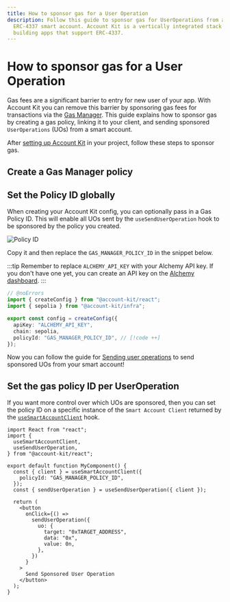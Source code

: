 ```yaml
---
title: How to sponsor gas for a User Operation
description: Follow this guide to sponsor gas for UserOperations from any
  ERC-4337 smart account. Account Kit is a vertically integrated stack for
  building apps that support ERC-4337.
---
```



# How to sponsor gas for a User Operation

Gas fees are a significant barrier to entry for new user of your app. With Account Kit you can remove this barrier by sponsoring gas fees for transactions via the [Gas Manager](https://docs.alchemy.com/docs/gas-manager-services/?a=ak-docs). This guide explains how to sponsor gas by creating a gas policy, linking it to your client, and sending sponsored `UserOperations` (UOs) from a smart account.

After [setting up Account Kit](/react/quickstart) in your project, follow these steps to sponsor gas.

## Create a Gas Manager policy

<Snippet />

## Set the Policy ID globally

When creating your Account Kit config, you can optionally pass in a Gas Policy ID. This will enable all UOs sent by the `useSendUserOperation` hook to be sponsored by the policy you created.

![Policy ID](/assets/images/policy-id.png)

Copy it and then replace the `GAS_MANAGER_POLICY_ID` in the snippet below.

:::tip
Remember to replace `ALCHEMY_API_KEY` with your Alchemy API key. If you don't have one yet, you can create an API key on the [Alchemy dashboard](https://dashboard.alchemy.com/signup/?a=aa-docs).
:::

```ts twoslash [config.ts]
// @noErrors
import { createConfig } from "@account-kit/react";
import { sepolia } from "@account-kit/infra";

export const config = createConfig({
  apiKey: "ALCHEMY_API_KEY",
  chain: sepolia,
  policyId: "GAS_MANAGER_POLICY_ID", // [!code ++]
});
```

Now you can follow the guide for [Sending user operations](/react/send-user-operations) to send sponsored UOs from your smart account!

## Set the gas policy ID per UserOperation

If you want more control over which UOs are sponsored, then you can set the policy ID on a specific instance of the `Smart Account Client` returned by the [`useSmartAccountClient`](/reference/account-kit/react/hooks/useSmartAccountClient) hook.

```tsx twoslash
import React from "react";
import {
  useSmartAccountClient,
  useSendUserOperation,
} from "@account-kit/react";

export default function MyComponent() {
  const { client } = useSmartAccountClient({
    policyId: "GAS_MANAGER_POLICY_ID",
  });
  const { sendUserOperation } = useSendUserOperation({ client });

  return (
    <button
      onClick={() =>
        sendUserOperation({
          uo: {
            target: "0xTARGET_ADDRESS",
            data: "0x",
            value: 0n,
          },
        })
      }
    >
      Send Sponsored User Operation
    </button>
  );
}
```
